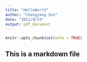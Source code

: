 ```yaml
---
title: "HelloWorld"
author: "Chengyang Sun"
date: "2021/9/24"
output: pdf_document
---
```


```r
knitr::opts_chunk$set(echo = TRUE)
```

## This is a markdown file
